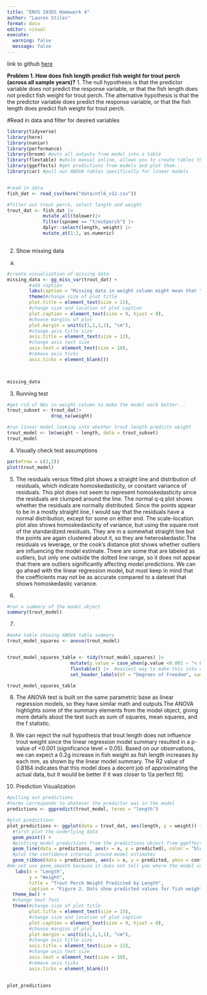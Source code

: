 ```yaml
---
title: "ENVS 193DS Homework 4"
author: "Lauren Stiles"
format: docx
editor: visual
execute: 
  warning: false
  message: false 
---
```

link to github [here](https://github.com/laurenstiles/ENVS-193DS_homework-04_Stiles-Lauren)

**Problem 1. How does fish length predict fish weight for trout perch (across all sample years)?**
1. The null hypothesis is that the predictor variable does not predict the response variable, or that the fish length does not predict fish weight for trout perch. The alternative hypothesis is that the the predictor variable does predict the response variable, or that the fish length does predict fish weight for trout perch. 

#Read in data and filter for desired variables 
```r
library(tidyverse)
library(here) 
library(naniar)
library(performance)
library(broom) #puts all outputs from model into a table
library(flextable) #whole manual online, allows you to create tables that render nicely 
library(ggeffects) #get predictions from models and plot them...
library(car) #pull out ANOVA tables specifically for linear models 


#read in data 
fish_dat <- read_csv(here("data/ntl6_v12.csv"))

#filter out trout perch, select length and weight
trout_dat <- fish_dat |> 
             mutate_all(tolower)|> 
             filter(spname == "troutperch") |> 
             dplyr::select(length, weight) |> 
             mutate_at(1:2, as.numeric)
             
```
2. Show missing data 
a. 
```r
#create visualization of missing data 
missing_data <- gg_miss_var(trout_dat) +
        #add caption
        labs(caption = "Missing data in weight column might mean that test does not accurately represent how trout length predicts trout weight.") + 
        theme(#change size of plot title 
        plot.title = element_text(size = 15),
        #change size and location of plot caption
        plot.caption = element_text(size = 9, hjust = 0),
        #choose margins of plot 
        plot.margin = unit(c(1,1,1,1), "cm"),
        #change axis title size
        axis.title = element_text(size = 12), 
        #change axis text size 
        axis.text = element_text(size = 10),
        #remove axis ticks 
        axis.ticks = element_blank())
      


missing_data
```

3. Running test 
```r
#get rid of NAs in weight column to make the model work better...
trout_subset <- trout_dat|> 
                drop_na(weight)

#run linear model looking into whether trout length predicts weight
trout_model <- lm(weight ~ length, data = trout_subset)
trout_model
```
4. Visually check test assumptions 
```r
par(mfrow = c(2,2))
plot(trout_model)

```


5. The residuals versus fitted plot shows a straight line and distribution of residuals, which indicate homoskedasticity, or constant variance of residuals. This plot does not seem to represent homoskedasticity since the residuals are clumped around the line. The normal q-q plot shows whether the residuals are normally distributed. Since the points appear to be in a mostly straight line, I would say that the residuals have a normal distribution, except for some on either end. The scale-location plot also shows homoskedasticity of variance, but using the square root of the standardized residuals. They are in a somewhat straight line but the points are again clustered about it, so they are heteroskedastic.The residuals vs leverage, or the cook's distance plot shows whether outliers are influencing the model estimate. There are some that are labeled as outliers, but only one outside the dotted line range, so it does not appear that there are outliers significantly affecting model predictions. We can go ahead with the linear regression model, but must keep in mind that the coefficients may not be as accurate compared to a dateset that shows homoskedastic variance.

6. 
```r
#run a summary of the model object 
summary(trout_model)

```
7. 
```r
#make table showing ANOVA table summary 
trout_model_squares <- anova(trout_model)


trout_model_squares_table <- tidy(trout_model_squares) |> 
                       mutate(p.value = case_when(p.value <0.001 ~ "< 0.001")) |>
                       flextable() |>  #easiest way to make this into a table 
                       set_header_labels(df = "Degrees of Freedom", sumsq = "Sum of Squares",                        meansq = "Mean squares", statistic = "F-statistic")

trout_model_squares_table
```
8. The ANOVA test is built on the same parametric base as linear regression models, so they have similar math and outputs.The ANOVA highlights some of the summary elements from the model object, giving more details about the test such as sum of squares, mean squares, and the f statistic. 

9. We can reject the null hypothesis that trout length does not influence trout weight since the linear regression model summary resulted in a p-value of <0.001 (significance level = 0.05). Based on our observations, we can expect a 0.2g increase in fish weight as fish length increases by each mm, as shown by the linear model summary. The R2 value of 0.8164 indicates that this model does a decent job of approximating the actual data, but it would be better if it was closer to 1(a perfect fit). 


10. Prediction Visualization
```r
#pulling out predictions
#terms corresponds to whatever the predictor was in the model 
predictions <- ggpredict(trout_model, terms = "length")

#plot predictions 
plot_predictions <- ggplot(data = trout_dat, aes(length, y = weight)) + 
  #first plot the underlying data 
  geom_point() + 
  #plotting model predictions from the predictions object from ggeffects
  geom_line(data = predictions, aes(x = x, y = predicted), color = "blue", linewidth = 1) + 
  #plot the confidence interval around model estimates 
  geom_ribbon(data = predictions, aes(x = x, y = predicted, ymin = conf.low, ymax = conf.high), alpha = 0.2) + 
#do not use geom_smooth because it does not tell you where the model comes from, what the equation is, standard intervals, ect...
   labs(x = "Length", 
        y = "Weight", 
        title = "Trout Perch Weight Predicted by Length", 
        caption = "Figure 2. Dots show predicted values for fish weight based on size and the blue line shows the equation from the linear regression run on to test this prediction.") +
  theme_bw() +
  #change text font
  theme(#change size of plot title 
        plot.title = element_text(size = 15),
        #change size and location of plot caption
        plot.caption = element_text(size = 9, hjust = 0),
        #choose margins of plot 
        plot.margin = unit(c(1,1,1,1), "cm"),
        #change axis title size
        axis.title = element_text(size = 12), 
        #change axis text size 
        axis.text = element_text(size = 10),
        #remove axis ticks 
        axis.ticks = element_blank())
      

plot_predictions
```

